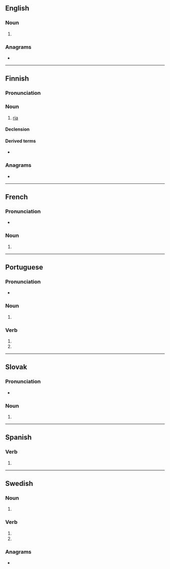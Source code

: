 {{also|Rias|RIAs|rías}}
==English==

===Noun===
{{head|en|noun form}}

# {{plural of|en|ria}}

===Anagrams===
* {{anagrams|en|a=airs|RISA|Risa|airs|aris|rais|sari|sira}}

----

==Finnish==

===Pronunciation===
{{fi-pronunciation}}

===Noun===
{{fi-noun}}

# {{lb|fi|geology}} [[ria]]

====Declension====
{{fi-decl-vastaus|ria|a}}

====Derived terms====
* {{l|fi|riasrannikko}}

===Anagrams===
* {{anagrams|fi|a=airs|Arsi|Sari|rasi|risa|sari}}

----

==French==

===Pronunciation===
* {{audio|fr|LL-Q150 (fra)-Lyokoï-rias.wav|Audio}}

===Noun===
{{head|fr|noun form|g=?}}

# {{plural of|fr|ria}}

----

==Portuguese==

===Pronunciation===
* {{a|Brazil}} {{IPA|pt|/ˈʁi.ɐs/}}

===Noun===
{{head|pt|noun form}}

# {{plural of|pt|ria}}

===Verb===
{{head|pt|verb form}}

# {{pt-verb-form-of|rir|as}}
# {{pt-verb-form-of|rir|ias}}

----

==Slovak==

===Pronunciation===
* {{sk-IPA}}

===Noun===
{{head|sk|noun form}}

# {{inflection of|sk|riasa||gen|p}}

----

==Spanish==

===Verb===
{{head|es|verb form}}

# {{es-verb form of|reír<í>}}

----

==Swedish==

===Noun===
{{head|sv|noun form}}

# {{sv-noun-form-indef-gen|ria}}

===Verb===
{{head|sv|verb form}}

# {{sv-verb-form-inf-pass|ria}}
# {{sv-verb-form-pre-pass|ria}}

===Anagrams===
* {{anagrams|sv|a=airs|isar|sari}}